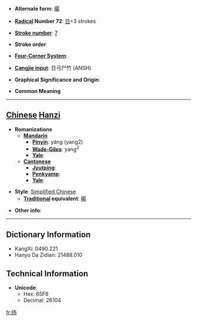 * '''Alternate form''': [[暘]]

* '''[[Wiktionary:Chinese radical index| Radical]] Number 72''': [[Wiktionary:Chinese radical index 日|日]]+3 strokes

* '''[[Wiktionary:Chinese total strokes index|Stroke number]]''': [[Wiktionary:Chinese total strokes index 7|7]]

* '''Stroke order''': 

* '''[[Wiktionary:Chinese four corner index|Four-Corner System]]''': 

* '''[[Wiktionary:Chinese Cangjie index|Cangjie input]]''': 日弓尸竹 (ANSH)

* '''Graphical Significance and Origin''': 

* '''Common Meaning'''

----

== [[Chinese]] [[Hanzi]] ==

* '''Romanizations'''
** '''[[Mandarin]]'''
*** '''[[Pinyin]]''': yáng (yang2)
*** '''[[Wade-Giles]]''': yang<sup>2</sup>
*** '''[[Yale]]''': 
** '''[[Cantonese]]'''
*** '''[[Jyutping]]''':
*** '''[[Penkyamp]]''': 
*** '''[[Yale]]''': 

* '''Style''': [[Simplified Chinese]] 
** '''[[Traditional Chinese|Traditional]] equivalent''': [[暘]]

* '''Other info''': 

----

== Dictionary Information ==

* KangXi: 0490.221
* Hanyu Da Zidian: 21488.010

== Technical Information ==

* '''Unicode''':
** Hex: 65F8
** Decimal: 26104

[[fr:旸]]